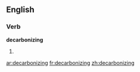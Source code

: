 ==English==

===Verb===
'''decarbonizing'''

# {{present participle of|[[decarbonize]]}}

[[ar:decarbonizing]]
[[fr:decarbonizing]]
[[zh:decarbonizing]]